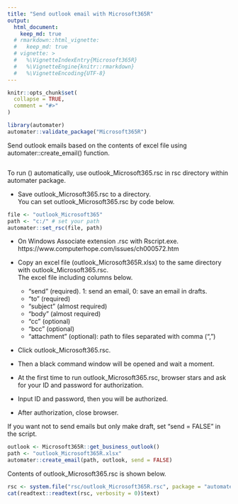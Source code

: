 ```yaml
---
title: "Send outlook email with Microsoft365R"
output: 
  html_document:
    keep_md: true
  # rmarkdown::html_vignette:
  #   keep_md: true
  # vignette: >
  #   %\VignetteIndexEntry{Microsoft365R}
  #   %\VignetteEngine{knitr::rmarkdown}
  #   %\VignetteEncoding{UTF-8}
---
```


```r
knitr::opts_chunk$set(
  collapse = TRUE,
  comment = "#>"
)
```

```r
library(automater)
automater::validate_package("Microsoft365R")
```


Send outlook emails based on the contents of excel file using automater::create_email() function.

```r

```

To run () automatically, use outlook_Microsoft365.rsc in rsc directory within automater package.   

- Save outlook_Microsoft365.rsc to a directory.    
  You can set outlook_Microsoft365.rsc by code below.    

```r
file <- "outlook_Microsoft365"
path <- "c:/" # set your path
automater::set_rsc(file, path)
```

- On Windows Associate extension .rsc with Rscript.exe.    
  https://www.computerhope.com/issues/ch000572.htm    


- Copy an excel file (outlook_Microsoft365R.xlsx) to the same directory with outlook_Microsoft365.rsc.   
  The excel file including columns below. 
  - "send" (required). 1: send an email, 0: save an email in drafts.
  - "to" (required)
  - "subject" (almost required)
  - "body" (almost required)
  - "cc" (optional)
  - "bcc" (optional)
  - "attachment" (optional): path to files separated with comma (",")
- Click outlook_Microsoft365.rsc.   
- Then a black command window will be opened and wait a moment.   
- At the first time to run outlook_Microsoft365.rsc, browser stars and ask for your ID and password for authorization.   
- Input ID and password, then you will be authorized.    
- After authorization, close browser.   

If you want not to send emails but only make draft, set "send = FALSE" in the script.

```r
outlook <- Microsoft365R::get_business_outlook()
path <- "outlook_Microsoft365R.xlsx"
automater::create_email(path, outlook, send = FALSE)
```

Contents of outlook_Microsoft365.rsc is shown below. 

```r
rsc <- system.file("rsc/outlook_Microsoft365R.rsc", package = "automater")
cat(readtext::readtext(rsc, verbosity = 0)$text)
```
